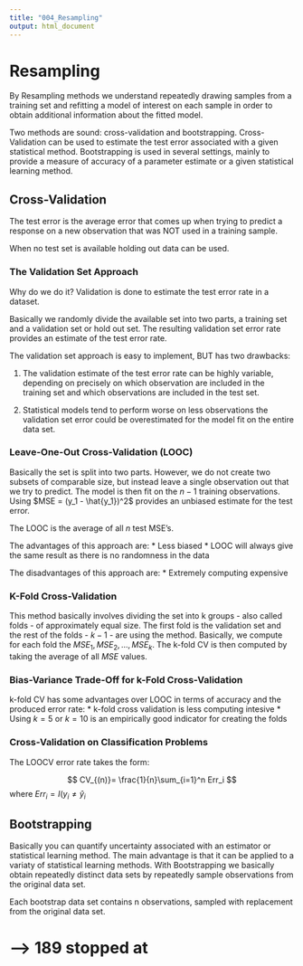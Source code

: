 ```yaml
---
title: "004_Resampling"
output: html_document
---
```


# Resampling

By Resampling methods we understand repeatedly drawing samples from a training set and refitting a model of interest on each sample in order to obtain additional information about the fitted model. 

Two methods are sound: cross-validation and bootstrapping. Cross-Validation can be used to estimate the test error associated with a given statistical method. Bootstrapping is used in several settings, mainly to provide a measure of accuracy of a parameter estimate or a given statistical learning method.

## Cross-Validation

The test error is the average error that comes up when trying to predict a response on a new observation that was NOT used in a training sample.

When no test set is available holding out data can be used.

### The Validation Set Approach
Why do we do it?
Validation is done to estimate the test error rate in a dataset.

Basically we randomly divide the available set into two parts, a training set and a validation set or hold out set. The resulting validation set error rate provides an estimate of the test error rate.

The validation set approach is easy to implement, BUT has two drawbacks:

1. The validation estimate of the test error rate can be highly variable, depending on precisely on which observation are included in the training set and which observations are included in the test set.

2. Statistical models tend to perform worse on less observations the validation set error could be overestimated for the model fit on the entire data set.

### Leave-One-Out Cross-Validation (LOOC)
Basically the set is split into two parts. However, we do not create two subsets of comparable size, but instead leave a single observation out that we try to predict. The model is then fit on the $n-1$ training observations. Using $MSE = (y_1 - \hat{y_1})^2$ provides an unbiased estimate for the test error.

The LOOC is the average of all $n$ test MSE's.

The advantages of this approach are:
* Less biased
* LOOC will always give the same result as there is no randomness in the data

The disadvantages of this approach are:
* Extremely computing expensive

### K-Fold Cross-Validation
This method basically involves dividing the set into k groups - also called folds - of approximately equal size. The first fold is the validation set and the rest of the folds  - $k-1$ - are using the method. Basically, we compute for each fold the $MSE_1, MSE_2,..., MSE_k$. The k-fold CV is then computed by taking the average of all $MSE$ values. 

### Bias-Variance Trade-Off for k-Fold Cross-Validation
k-fold CV has some advantages over LOOC in terms of accuracy and the produced error rate: * k-fold cross validation is less computing intesive
* Using $k=5$ or $k=10$ is an empirically good indicator for creating the folds

### Cross-Validation on Classification Problems

The LOOCV error rate takes the form:

$$
CV_{(n)}= \frac{1}{n}\sum_{i=1}^n Err_i
$$
where $Err_i = I(y_i \neq \hat{y}_i$

## Bootstrapping
Basically you can quantify uncertainty associated with an estimator or statistical learning method. The main advantage is that it can be applied to a variaty of statistical learning methods. With Bootstrapping we basically obtain repeatedly distinct data sets by repeatedly sample observations from the original data set.

Each bootstrap data set contains n observations, sampled with replacement from the original data set. 


# ---> 189 stopped at